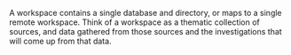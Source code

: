 A workspace contains a single database and directory, or maps to a single remote workspace.
Think of a workspace as a thematic collection of sources, and data gathered from those sources and the investigations that will come up from that data.
